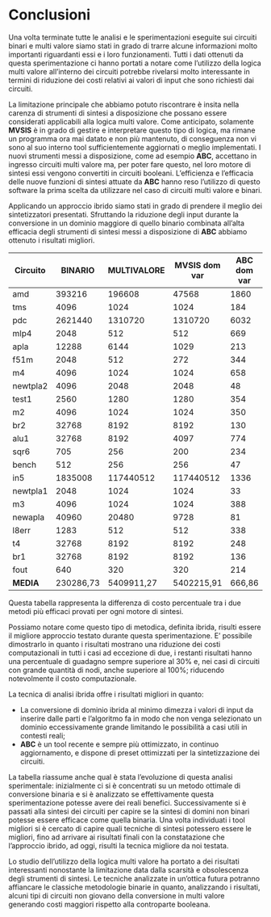 # Conclusioni

Una volta terminate tutte le analisi e le sperimentazioni eseguite sui circuiti binari e multi valore siamo stati in grado di trarre alcune informazioni molto importanti riguardanti essi e i loro funzionamenti. Tutti i dati ottenuti da questa sperimentazione ci hanno portati a notare come l'utilizzo della logica multi valore all'interno dei circuiti potrebbe rivelarsi molto interessante in termini di riduzione dei costi relativi ai valori di input che sono richiesti dai circuiti.

La limitazione principale che abbiamo potuto riscontrare è insita nella carenza di strumenti di sintesi a disposizione che possano essere considerati applicabili alla logica multi valore. Come anticipato, solamente **MVSIS** è in grado di gestire e interpretare questo tipo di logica, ma rimane un programma ora mai datato e non più mantenuto, di conseguenza non vi sono al suo interno tool sufficientemente aggiornati o meglio implementati. I nuovi strumenti messi a disposizione, come ad esempio **ABC**, accettano in ingresso circuiti multi valore ma, per poter fare questo, nel loro motore di sintesi essi vengono convertiti in circuiti booleani. L'efficienza e l'efficacia delle nuove funzioni di sintesi attuate da **ABC** hanno reso l'utilizzo di questo software la prima scelta da utilizzare nel caso di circuiti multi valore e binari. 

Applicando un approccio ibrido siamo stati in grado di prendere il meglio dei sintetizzatori presentati. Sfruttando la riduzione degli input durante la conversione in un dominio maggiore di quello binario combinata all'alta efficacia degli strumenti di sintesi messi a disposizione di **ABC** abbiamo ottenuto i risultati migliori.

\newpage

| **Circuito** 	| **BINARIO** | **MULTIVALORE** | **MVSIS dom var** | **ABC dom var** | **Riduzione costo. %** |
|--------------	|-------------|-----------------|-------------------|-----------------|------------------------|
| amd          	| 393216      | 196608          | 47568             | 1860            | 96,09%                 |
| tms          	| 4096        | 1024            | 1024              | 184             | 82,03%                 |
| pdc          	| 2621440     | 1310720         | 1310720           | 6032            | 99,54%                 |
| mlp4         	| 2048        | 512             | 512               | 669             | -30,66%                |
| apla         	| 12288       | 6144            | 1029              | 213             | 79,30%                 |
| f51m         	| 2048        | 512             | 272               | 344             | -26,47%                |
| m4           	| 4096        | 1024            | 1024              | 658             | 35,74%                 |
| newtpla2     	| 4096        | 2048            | 2048              | 48              | 97,66%                 |
| test1        	| 2560        | 1280            | 1280              | 354             | 72,34%                 |
| m2           	| 4096        | 1024            | 1024              | 350             | 65,82%                 |
| br2          	| 32768       | 8192            | 8192              | 130             | 98,41%                 |
| alu1         	| 32768       | 8192            | 4097              | 774             | 81,11%                 |
| sqr6         	| 705         | 256             | 200               | 234             | -17,00%                |
| bench        	| 512         | 256             | 256               | 47              | 81,64%                 |
| in5          	| 1835008     | 117440512       | 117440512         | 1336            | 100,00%                |
| newtpla1     	| 2048        | 1024            | 1024              | 33              | 96,78%                 |
| m3           	| 4096        | 1024            | 1024              | 388             | 62,11%                 |
| newapla      	| 40960       | 20480           | 9728              | 81              | 99,17%                 |
| l8err        	| 1283        | 512             | 512               | 338             | 33,98%                 |
| t4           	| 32768       | 8192            | 8192              | 248             | 96,97%                 |
| br1          	| 32768       | 8192            | 8192              | 136             | 98,34%                 |
| fout         	| 640         | 320             | 320               | 214             | 33,13%                 |
| **MEDIA**     | 230286,73   | 5409911,27      | 5402215,91        | 666,86          | 65,27%                 |


\newpage

Questa tabella rappresenta la differenza di costo percentuale tra i due metodi più efficaci provati per ogni motore di sintesi. 

Possiamo notare come questo tipo di metodica, definita ibrida, risulti essere il migliore approccio testato durante questa sperimentazione. E' possibile dimostrarlo in quanto i risultati mostrano una riduzione dei costi computazionali in tutti i casi ad eccezione di due, i restanti risultati hanno una percentuale di guadagno sempre superiore al 30% e, nei casi di circuiti con grande quantità di nodi, anche superiore al 100%; riducendo notevolmente il costo computazionale.

La tecnica di analisi ibrida offre i risultati migliori in quanto:

- La conversione di dominio ibrida al minimo dimezza i valori di input da inserire dalle parti e l'algoritmo fa in modo che non venga selezionato un dominio eccessivamente grande limitando le possibilità a casi utili in contesti reali;
- **ABC** è un tool recente e sempre più ottimizzato, in continuo aggiornamento, e dispone di preset ottimizzati per la sintetizzazione dei circuiti.

La tabella riassume anche qual è stata l'evoluzione di questa analisi sperimentale: inizialmente ci si è concentrati su un metodo ottimale di conversione binaria e si è analizzato se effettivamente questa sperimentazione potesse avere dei reali benefici. Successivamente si è passati alla sintesi dei circuiti per capire se la sintesi di domini non binari potesse essere efficace come quella binaria. Una volta individuati i tool migliori si è cercato di capire quali tecniche di sintesi potessero essere le migliori, fino ad arrivare ai risultati finali con la constatazione che l'approccio ibrido, ad oggi, risulti la tecnica migliore da noi testata.

Lo studio dell'utilizzo della logica multi valore ha portato a dei risultati interessanti nonostante la limitazione data dalla scarsità e obsolescenza degli strumenti di sintesi. Le tecniche analizzate in un'ottica futura potranno affiancare le classiche metodologie binarie in quanto, analizzando i risultati, alcuni tipi di circuiti non giovano della conversione in multi valore generando costi maggiori rispetto alla controparte booleana.

\newpage